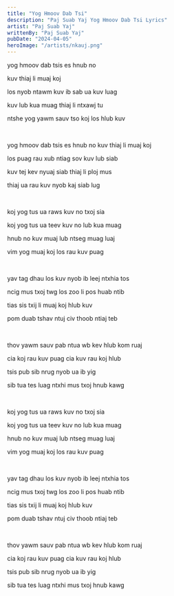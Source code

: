 ```yaml
---
title: "Yog Hmoov Dab Tsi"
description: "Paj Suab Yaj Yog Hmoov Dab Tsi Lyrics"
artist: "Paj Suab Yaj"
writtenBy: "Paj Suab Yaj"
pubDate: "2024-04-05"
heroImage: "/artists/nkauj.png"
---
```


yog hmoov dab tsis es hnub no

kuv thiaj li muaj koj

los nyob ntawm kuv ib sab ua kuv luag

kuv lub kua muag thiaj li ntxawj tu

ntshe yog yawm sauv tso koj los hlub kuv

<br />

yog hmoov dab tsis es hnub no kuv thiaj li muaj koj

los puag rau xub ntiag sov kuv lub siab

kuv tej kev nyuaj siab thiaj li ploj mus

thiaj ua rau kuv nyob kaj siab lug

<br />

koj yog tus ua raws kuv no txoj sia

koj yog tus ua teev kuv no lub kua muag

hnub no kuv muaj lub ntseg muag luaj

vim yog muaj koj los rau kuv puag

<br />

yav tag dhau los kuv nyob ib leej ntxhia tos

ncig mus txoj twg los zoo li pos huab ntib

tias sis txij li muaj koj hlub kuv

pom duab tshav ntuj civ thoob ntiaj teb

<br />

thov yawm sauv pab ntua wb kev hlub kom ruaj

cia koj rau kuv puag cia kuv rau koj hlub

tsis pub sib nrug nyob ua ib yig

sib tua tes luag ntxhi mus txoj hnub kawg

<br />

koj yog tus ua raws kuv no txoj sia

koj yog tus ua teev kuv no lub kua muag

hnub no kuv muaj lub ntseg muag luaj

vim yog muaj koj los rau kuv puag

<br />

yav tag dhau los kuv nyob ib leej ntxhia tos

ncig mus txoj twg los zoo li pos huab ntib

tias sis txij li muaj koj hlub kuv

pom duab tshav ntuj civ thoob ntiaj teb

<br />

thov yawm sauv pab ntua wb kev hlub kom ruaj

cia koj rau kuv puag cia kuv rau koj hlub

tsis pub sib nrug nyob ua ib yig

sib tua tes luag ntxhi mus txoj hnub kawg
